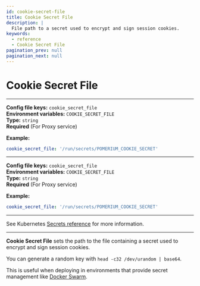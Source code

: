 ```yaml
---
id: cookie-secret-file
title: Cookie Secret File
description: |
  File path to a secret used to encrypt and sign session cookies.
keywords:
  - reference
  - Cookie Secret File
pagination_prev: null
pagination_next: null
---
```



# Cookie Secret File

<Tabs>
<TabItem value="Core" label="Core">

---

**Config file keys:** `cookie_secret_file` <br/>
**Environment variables:** `COOKIE_SECRET_FILE` <br/>
**Type:** `string` <br/>
**Required** (For Proxy service)


**Example:**
```yaml
cookie_secret_file: '/run/secrets/POMERIUM_COOKIE_SECRET'
```

</TabItem>
<TabItem value="Enterprise" label="Enterprise">

---

**Config file keys:** `cookie_secret_file` <br/>
**Environment variables:** `COOKIE_SECRET_FILE` <br/>
**Type:** `string` <br/>
**Required** (For Proxy service)

**Example:**
```yaml
cookie_secret_file: '/run/secrets/POMERIUM_COOKIE_SECRET'
```


</TabItem>
<TabItem value="Kubernetes" label="Kubernetes">

---

See Kubernetes [Secrets reference](/docs/deploying/k8s/reference#spec) for more information.

</TabItem>
</Tabs>

---

**Cookie Secret File** sets the path to the file containing a secret used to encrypt and sign session cookies.

You can generate a random key with `head -c32 /dev/urandom | base64`.

This is useful when deploying in environments that provide secret management like [Docker Swarm](https://docs.docker.com/engine/swarm/secrets/).
